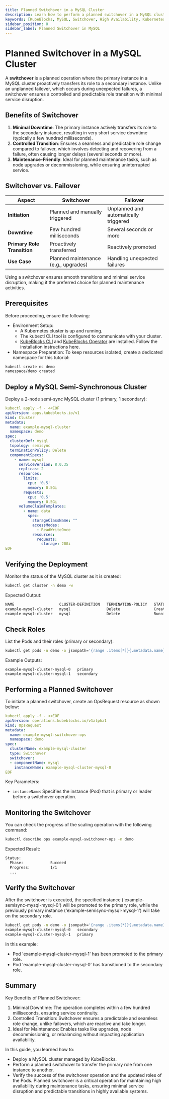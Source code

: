 ```yaml
---
title: Planned Switchover in a MySQL Cluster
description: Learn how to perform a planned switchover in a MySQL cluster using KubeBlocks to ensure minimal downtime and seamless role transitions.
keywords: [KubeBlocks, MySQL, Switchover, High Availability, Kubernetes]
sidebar_position: 8
sidebar_label: Planned Switchover in MySQL
---
```


# Planned Switchover in a MySQL Cluster

A **switchover** is a planned operation where the primary instance in a MySQL cluster proactively transfers its role to a secondary instance. Unlike an unplanned failover, which occurs during unexpected failures, a switchover ensures a controlled and predictable role transition with minimal service disruption.

## **Benefits of Switchover**
1. **Minimal Downtime**: The primary instance actively transfers its role to the secondary instance, resulting in very short service downtime (typically a few hundred milliseconds).
2. **Controlled Transition**: Ensures a seamless and predictable role change compared to failover, which involves detecting and recovering from a failure, often causing longer delays (several seconds or more).
3. **Maintenance-Friendly**: Ideal for planned maintenance tasks, such as node upgrades or decommissioning, while ensuring uninterrupted service.

## **Switchover vs. Failover**

| **Aspect**                  | **Switchover**                            | **Failover**                         |
|-----------------------------|-------------------------------------------|---------------------------------------|
| **Initiation**              | Planned and manually triggered            | Unplanned and automatically triggered|
| **Downtime**                | Few hundred milliseconds                  | Several seconds or more               |
| **Primary Role Transition** | Proactively transferred                   | Reactively promoted                   |
| **Use Case**                | Planned maintenance (e.g., upgrades)      | Handling unexpected failures          |

Using a switchover ensures smooth transitions and minimal service disruption, making it the preferred choice for planned maintenance activities.


## Prerequisites

Before proceeding, ensure the following:
- Environment Setup:
  - A Kubernetes cluster is up and running.
  - The kubectl CLI tool is configured to communicate with your cluster.
  - [KubeBlocks CLI](../../user_docs/references/install-kbcli) and [KubeBlocks Operator](../../user_docs/overview/install-kubeblocks) are installed. Follow the installation instructions here.
- Namespace Preparation: To keep resources isolated, create a dedicated namespace for this tutorial:

```bash
kubectl create ns demo
namespace/demo created
```

## Deploy a MySQL Semi-Synchronous Cluster

Deploy a 2-node semi-sync MySQL cluster (1 primary, 1 secondary):

```yaml
kubectl apply -f - <<EOF
apiVersion: apps.kubeblocks.io/v1
kind: Cluster
metadata:
  name: example-mysql-cluster
  namespace: demo
spec:
  clusterDef: mysql
  topology: semisync
  terminationPolicy: Delete
  componentSpecs:
    - name: mysql
      serviceVersion: 8.0.35
      replicas: 2
      resources:
        limits:
          cpu: '0.5'
          memory: 0.5Gi
        requests:
          cpu: '0.5'
          memory: 0.5Gi
      volumeClaimTemplates:
        - name: data
          spec:
            storageClassName: ""
            accessModes:
              - ReadWriteOnce
            resources:
              requests:
                storage: 20Gi
EOF
```

## Verifying the Deployment

Monitor the status of the MySQL cluster as it is created:
```bash
kubectl get cluster -n demo -w
```
Expected Output:
```bash
NAME                    CLUSTER-DEFINITION   TERMINATION-POLICY   STATUS     AGE
example-mysql-cluster   mysql                Delete               Creating   4s
example-mysql-cluster   mysql                Delete               Running    62s
```

## Check Roles
List the Pods and their roles (primary or secondary):

```bash
kubectl get pods -n demo -o jsonpath='{range .items[*]}{.metadata.name}{"\t"}{.metadata.labels.kubeblocks\.io/role}{"\n"}{end}'
```
Example Outputs:
```
example-mysql-cluster-mysql-0	primary
example-mysql-cluster-mysql-1	secondary
```


## Performing a Planned Switchover

To initiate a planned switchover, create an OpsRequest resource as shown below:

```yaml
kubectl apply -f - <<EOF
apiVersion: operations.kubeblocks.io/v1alpha1
kind: OpsRequest
metadata:
  name: example-mysql-switchover-ops
  namespace: demo
spec:
  clusterName: example-mysql-cluster
  type: Switchover
  switchover:
  - componentName: mysql
    instanceName: example-mysql-cluster-mysql-0
EOF
```
Key Parameters:
- `instanceName`: Specifies the instance (Pod) that is primary or leader before a switchover operation.

## Monitoring the Switchover

You can check the progress of the scaling operation with the following command:

```bash
kubectl describe ops example-mysql-switchover-ops -n demo
```

Expected Result:
```bash
Status:
  Phase:            Succeed
  Progress:         1/1
  ...
```
## Verify the Switchover

After the switchover is executed, the specified instance ('example-semisync-mysql-mysql-0') will be promoted to the primary role, while the previously primary instance ('example-semisync-mysql-mysql-1') will take on the secondary role.

```bash
kubectl get pods -n demo -o jsonpath='{range .items[*]}{.metadata.name}{"\t"}{.metadata.labels.kubeblocks\.io/role}{"\n"}{end}'
example-mysql-cluster-mysql-0	secondary
example-mysql-cluster-mysql-1	primary
```

In this example:
- Pod 'example-mysql-cluster-mysql-1' has been promoted to the primary role.
- Pod 'example-mysql-cluster-mysql-0' has transitioned to the secondary role.



## Summary
Key Benefits of Planned Switchover:
1. Minimal Downtime: The operation completes within a few hundred milliseconds, ensuring service continuity.
2. Controlled Transition: Switchover ensures a predictable and seamless role change, unlike failovers, which are reactive and take longer.
3. Ideal for Maintenance: Enables tasks like upgrades, node decommissioning, or rebalancing without impacting application availability.

In this guide, you learned how to:
- Deploy a MySQL cluster managed by KubeBlocks.
- Perform a planned switchover to transfer the primary role from one instance to another.
- Verify the success of the switchover operation and the updated roles of the Pods.
Planned switchover is a critical operation for maintaining high availability during maintenance tasks, ensuring minimal service disruption and predictable transitions in highly available systems.

